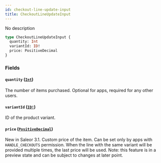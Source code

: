 ```yaml
---
id: checkout-line-update-input
title: CheckoutLineUpdateInput
---
```


No description

```graphql
type CheckoutLineUpdateInput {
  quantity: Int
  variantId: ID!
  price: PositiveDecimal
}
```

### Fields

#### `quantity` ([`Int`](../../../developer/api-reference/scalars/int))

The number of items purchased. Optional for apps, required for any other users.

#### `variantId` ([`ID!`](../../../developer/api-reference/scalars/id))

ID of the product variant.

#### `price` ([`PositiveDecimal`](../../../developer/api-reference/scalars/positive-decimal))

New in Saleor 3.1. Custom price of the item. Can be set only by apps with `HANDLE_CHECKOUTS` permission. When the line with the same variant will be provided multiple times, the last price will be used. Note: this feature is in a preview state and can be subject to changes at later point.
